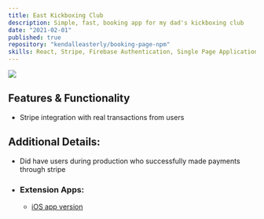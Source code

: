 ```yaml
---
title: East Kickboxing Club
description: Simple, fast, booking app for my dad's kickboxing club
date: "2021-02-01"
published: true
repository: "kendalleasterly/booking-page-npm"
skills: React, Stripe, Firebase Authentication, Single Page Application, Javascript
---
```

![](https://github.com/kendalleasterly/images/blob/main/EKC%20renders.png?raw=true)

## Features & Functionality
- Stripe integration with real transactions from users
## Additional Details:
- Did have users during production who successfully made payments through stripe
- ### Extension Apps:
  - [iOS app version](https://github.com/qfletcher89/EKC-app)